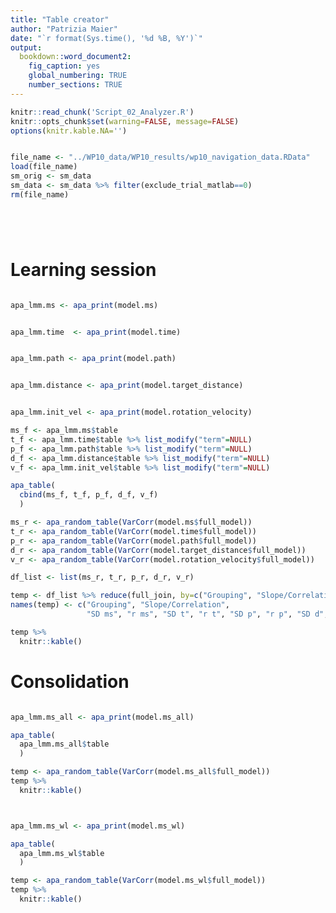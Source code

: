 ```yaml
---
title: "Table creator"
author: "Patrizia Maier"
date: "`r format(Sys.time(), '%d %B, %Y')`"
output: 
  bookdown::word_document2:
    fig_caption: yes
    global_numbering: TRUE
    number_sections: TRUE
---
```


```r

knitr::read_chunk('Script_02_Analyzer.R')
knitr::opts_chunk$set(warning=FALSE, message=FALSE) 
options(knitr.kable.NA='')
```

```r
```

```r
file_name <- "../WP10_data/WP10_results/wp10_navigation_data.RData"
load(file_name)
sm_orig <- sm_data 
sm_data <- sm_data %>% filter(exclude_trial_matlab==0)
rm(file_name)
```

```r
```

```r
```

```r
```

```r
```

# Learning session

```r
```

```r
apa_lmm.ms <- apa_print(model.ms)
```

```r
```

```r
apa_lmm.time  <- apa_print(model.time)
```

```r
```

```r
apa_lmm.path <- apa_print(model.path)
```

```r
```

```r
apa_lmm.distance <- apa_print(model.target_distance)
```

```r
```

```r
apa_lmm.init_vel <- apa_print(model.rotation_velocity)
```

```r

ms_f <- apa_lmm.ms$table
t_f <- apa_lmm.time$table %>% list_modify("term"=NULL)
p_f <- apa_lmm.path$table %>% list_modify("term"=NULL)
d_f <- apa_lmm.distance$table %>% list_modify("term"=NULL)
v_f <- apa_lmm.init_vel$table %>% list_modify("term"=NULL)

apa_table(
  cbind(ms_f, t_f, p_f, d_f, v_f)
  )
```

\newpage

```r

ms_r <- apa_random_table(VarCorr(model.ms$full_model))
t_r <- apa_random_table(VarCorr(model.time$full_model))
p_r <- apa_random_table(VarCorr(model.path$full_model))
d_r <- apa_random_table(VarCorr(model.target_distance$full_model))
v_r <- apa_random_table(VarCorr(model.rotation_velocity$full_model))

df_list <- list(ms_r, t_r, p_r, d_r, v_r)

temp <- df_list %>% reduce(full_join, by=c("Grouping", "Slope/Correlation")) 
names(temp) <- c("Grouping", "Slope/Correlation", 
                 "SD ms", "r ms", "SD t", "r t", "SD p", "r p", "SD d", "r d", "SD v", "r v")

temp %>% 
  knitr::kable()
```

\newpage

# Consolidation 

```r
```

```r
apa_lmm.ms_all <- apa_print(model.ms_all)
```

```r
apa_table(
  apa_lmm.ms_all$table
  )
```

```r
temp <- apa_random_table(VarCorr(model.ms_all$full_model))
temp %>% 
  knitr::kable()
```

\newpage

```r
```

```r
```

```r
apa_lmm.ms_wl <- apa_print(model.ms_wl)
```

```r
apa_table(
  apa_lmm.ms_wl$table
  )
```

```r
temp <- apa_random_table(VarCorr(model.ms_wl$full_model))
temp %>% 
  knitr::kable()
```
